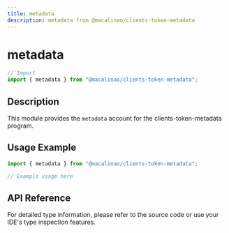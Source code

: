 ```yaml
---
title: metadata
description: metadata from @macalinao/clients-token-metadata
---
```


# metadata

```typescript
// Import
import { metadata } from "@macalinao/clients-token-metadata";
```

## Description

This module provides the `metadata` account for the clients-token-metadata program.

## Usage Example

```typescript
import { metadata } from "@macalinao/clients-token-metadata";

// Example usage here
```

## API Reference

For detailed type information, please refer to the source code or use your IDE's type inspection features.
